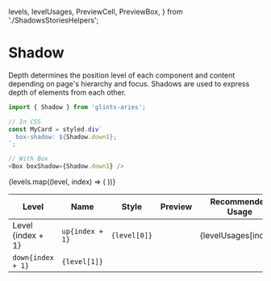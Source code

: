   levels,
  levelUsages,
  PreviewCell,
  PreviewBox,
} from './ShadowsStoriesHelpers';

<Meta title="Utilities/Shadow" />

# Shadow

Depth determines the position level of each component and content depending on
page's hierarchy and focus. Shadows are used to express depth of elements from
each other.

```TypeScript
import { Shadow } from 'glints-aries';

// In CSS
const MyCard = styled.div`
  box-shadow: ${Shadow.down1};
`;

// With Box
<Box boxShadow={Shadow.down1} />
```

<table>
  <thead>
    <tr>
      <th>Level</th>
      <th>Name</th>
      <th>Style</th>
      <th>Preview</th>
      <th>Recommended Usage</th>
    </tr>
  </thead>
  <tbody>
    {levels.map((level, index) => (
      <Fragment key={index}>
        <tr>
          <td rowSpan={2}>Level {index + 1}</td>
          <td>
            <code>up{index + 1}</code>
          </td>
          <td>
            <code>{level[0]}</code>
          </td>
          <td rowSpan={2}>
            <PreviewCell>
              <PreviewBox shadow={level[0]} />
              <PreviewBox shadow={level[1]} />
            </PreviewCell>
          </td>
          <td rowSpan={2}>{levelUsages[index]}</td>
        </tr>
        <tr>
          <td>
            <code>down{index + 1}</code>
          </td>
          <td>
            <code>{level[1]}</code>
          </td>
        </tr>
      </Fragment>
    ))}
  </tbody>
</table>
